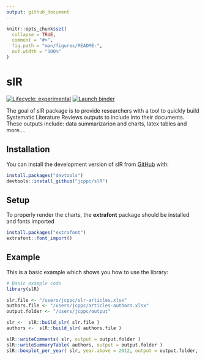 ```yaml
---
output: github_document
---
```


<!-- README.md is generated from README.Rmd. Please edit that file -->

```r
knitr::opts_chunk$set(
  collapse = TRUE,
  comment = "#>",
  fig.path = "man/figures/README-",
  out.width = "100%"
)
```

# slR

<!-- badges: start -->
[![Lifecycle: experimental](https://img.shields.io/badge/lifecycle-experimental-orange.svg)](https://lifecycle.r-lib.org/articles/stages.html#experimental)
[![Launch binder](https://mybinder.org/badge_logo.svg)](https://mybinder.org/v2/gh/jcppc/slR/main)
<!-- badges: end -->

The goal of slR package is to provide researchers with a tool to quickly build Systematic Literature Reviews outputs to include into their documents. These outputs include: data summarizarion and charts, latex tables and more....

## Installation

You can install the development version of slR from [GitHub](https://github.com/) with:

```r
install.packages("devtools")
devtools::install_github("jcppc/slR")
```

## Setup

To properly render the charts, the **extrafont** package should be installed and fonts imported

```r
install.packages("extrafont")
extrafont::font_import()
```

## Example

This is a basic example which shows you how to use the library:

```r
# Basic example code
library(slR)

slr.file <- "/users/jcppc/slr-articles.xlsx"
authors.file <- "/users/jcppc/articles-authors.xlsx"
output.folder <- "/users/jcppc/output"

slr <-  slR::build_slr( slr.file )
authors <-  slR::build_slr( authors.file )

slR::writeComments( slr, output = output.folder )
slR::writeSummaryTable( authors, output = output.folder )
slR::boxplot_per_year( slr, year.above = 2012, output = output.folder, save.pdf = FALSE )
```
